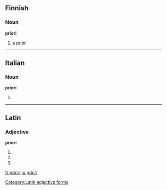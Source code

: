 ==Finnish==

===Noun===
'''priori'''

# a [[prior]]

----

==Italian==

===Noun===
'''priori''' {{m}}

# {{plural of|[[priore]]|lang=it}}

----

==Latin==

===Adjective===
'''priorī'''

# {{inflection of|prior||dat|m|s|lang=la}}
# {{inflection of|prior||dat|f|s|lang=la}}
# {{inflection of|prior||dat|n|s|lang=la}}

[[Category:Latin adjective forms]]

[[fr:priori]]
[[io:priori]]